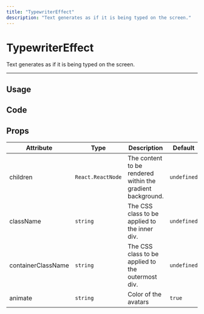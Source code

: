 ```yaml
---
title: "TypewriterEffect"
description: "Text generates as if it is being typed on the screen."
---
```



# TypewriterEffect

Text generates as if it is being typed on the screen.

---

## Usage

<ComponentPreview name="typewriter-effect-demo" />

## Code


## Props

| Attribute          | Type              | Description                                                | Default     |
| ------------------ | ----------------- | ---------------------------------------------------------- | ----------- |
| children           | `React.ReactNode` | The content to be rendered within the gradient background. | `undefined` |
| className          | `string`          | The CSS class to be applied to the inner div.              | `undefined` |
| containerClassName | `string`          | The CSS class to be applied to the outermost div.          | `undefined` |
| animate            | `string`          | Color of the avatars                                       | `true`      |
```
